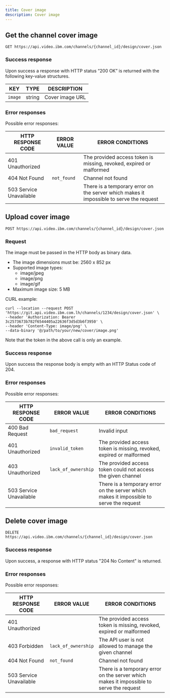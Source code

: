 ```yaml
---
title: Cover image
description: Cover image
---
```


## Get the channel cover image

```
GET https://api.video.ibm.com/channels/{channel_id}/design/cover.json
```

### Success response

Upon success a response with HTTP status “200 OK” is returned with the following key-value structures.

| KEY     | TYPE   | DESCRIPTION     |
| ------- | ------ | --------------- |
| `image` | string | Cover image URL |

### Error responses

Possible error responses:

| HTTP RESPONSE CODE      | ERROR VALUE | ERROR CONDITIONS                                                                        |
| ----------------------- | ----------- | --------------------------------------------------------------------------------------- |
| 401 Unauthorized        |             | The provided access token is missing, revoked, expired or malformed                     |
| 404 Not Found           | `not_found` | Channel not found                                                                       |
| 503 Service Unavailable |             | There is a temporary error on the server which makes it impossible to serve the request |

## Upload cover image

```
POST https://api.video.ibm.com/channels/{channel_id}/design/cover.json
```

### Request

The image must be passed in the HTTP body as binary data.

- The image dimensions must be: 2560 x 852 px
- Supported image types:
	- image/jpeg
	- image/png
	- image/gif
- Maximum image size: 5 MB

CURL example:

```
curl --location --request POST 'https://git.api.video.ibm.com.lh/channels/1234/design/cover.json' \
--header 'Authorization: Bearer 3c2573673b782f6544405a22636f3d5d3b6f3950' \
--header 'Content-Type: image/png' \
--data-binary '@/path/to/your/new/cover/image.png'
```

Note that the token in the above call is only an example.

### Success response

Upon success the response body is empty with an HTTP Status code of 204.

### Error responses

Possible error responses:

| HTTP RESPONSE CODE      | ERROR VALUE         | ERROR CONDITIONS                                                                        |
| ----------------------- | ------------------- | --------------------------------------------------------------------------------------- |
| 400 Bad Request         | `bad_request`       | Invalid input                                                                           |
| 401 Unauthorized        | `invalid_token`     | The provided access token is missing, revoked, expired or malformed                     |
| 403 Unauthorized        | `lack_of_ownership` | The provided access token could not access the given channel                            |
| 503 Service Unavailable |                     | There is a temporary error on the server which makes it impossible to serve the request |

## Delete cover image

```
DELETE https://api.video.ibm.com/channels/{channel_id}/design/cover.json
```

### Success response

Upon success, a response with HTTP status "204 No Content" is returned.

### Error responses

Possible error responses:

| HTTP RESPONSE CODE      | ERROR VALUE         | ERROR CONDITIONS                                                                        |
| ----------------------- | ------------------- | --------------------------------------------------------------------------------------- |
| 401 Unauthorized        |                     | The provided access token is missing, revoked, expired or malformed                     |
| 403 Forbidden           | `lack_of_ownership` | The API user is not allowed to manage the given channel                                 |
| 404 Not Found           | `not_found`         | Channel not found                                                                       |
| 503 Service Unavailable |                     | There is a temporary error on the server which makes it impossible to serve the request |
